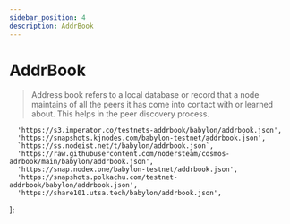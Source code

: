 ```yaml
---
sidebar_position: 4
description: AddrBook
---
```


# AddrBook

> Address book refers to a local database or record that a node maintains of all the peers it has come into contact with or learned about. This helps in the peer discovery process.



	  'https://s3.imperator.co/testnets-addrbook/babylon/addrbook.json',
	  'https://snapshots.kjnodes.com/babylon-testnet/addrbook.json',
	  `https://ss.nodeist.net/t/babylon/addrbook.json`,
	  'https://raw.githubusercontent.com/nodersteam/cosmos-adrbook/main/babylon/addrbook.json',
	  'https://snap.nodex.one/babylon-testnet/addrbook.json',
	  'https://snapshots.polkachu.com/testnet-addrbook/babylon/addrbook.json',
      'https://share101.utsa.tech/babylon/addrbook.json', 
];



<SelectPaste endpoints={endpoints} codeTemplate={addrBook} home={home} binary={binary} tip="Click on any endpoint to paste it into the code block." />